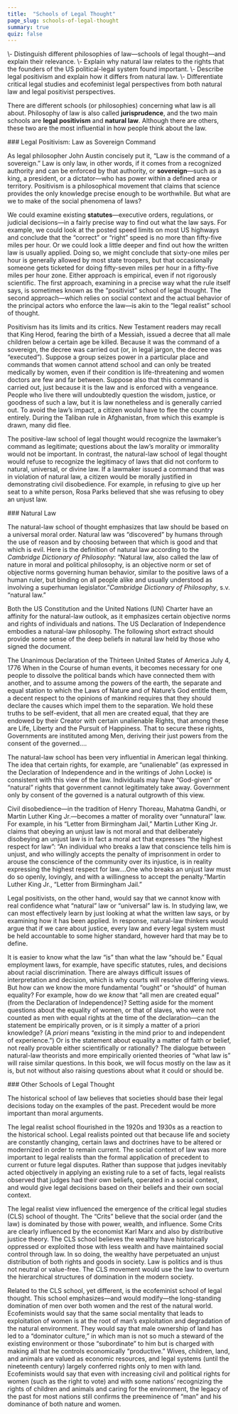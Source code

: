 ```yaml
---
title:  "Schools of Legal Thought"
page_slug: schools-of-legal-thought
summary: true
quiz: false
---
```

<div className="content-chunk" data-subsection-id = "Learning-Objectives-30pt">
<Info title="LEARNING OBJECTIVES">\- Distinguish different philosophies of law—schools of legal thought—and explain their relevance.  
\- Explain why natural law relates to the rights that the founders of the US political-legal system found important.  
\- Describe legal positivism and explain how it differs from natural law.  
\- Differentiate critical legal studies and ecofeminist legal perspectives from both natural law and legal positivist perspectives.</Info>

There are different schools (or philosophies) concerning what law is all about. Philosophy of law is also called **jurisprudence**, and the two main schools are **legal positivism** and **natural law**. Although there are others, these two are the most influential in how people think about the law.
</div>
<div className="content-chunk" data-subsection-id = "Legal-Positivism:-Law-as-Sovereign-Command-14t">
### Legal Positivism: Law as Sovereign Command

As legal philosopher John Austin concisely put it, “Law is the command of a sovereign.” Law is only law, in other words, if it comes from a recognized authority and can be enforced by that authority, or **sovereign**—such as a king, a president, or a dictator—who has power within a defined area or territory. Positivism is a philosophical movement that claims that science provides the only knowledge precise enough to be worthwhile. But what are we to make of the social phenomena of laws?

We could examine existing **statutes**—executive orders, regulations, or judicial decisions—in a fairly precise way to find out what the law says. For example, we could look at the posted speed limits on most US highways and conclude that the “correct” or “right” speed is no more than fifty-five miles per hour. Or we could look a little deeper and find out how the written law is usually applied. Doing so, we might conclude that sixty-one miles per hour is generally allowed by most state troopers, but that occasionally someone gets ticketed for doing fifty-seven miles per hour in a fifty-five miles per hour zone. Either approach is empirical, even if not rigorously scientific. The first approach, examining in a precise way what the rule itself says, is sometimes known as the “positivist” school of legal thought. The second approach—which relies on social context and the actual behavior of the principal actors who enforce the law—is akin to the “legal realist” school of thought.

Positivism has its limits and its critics. New Testament readers may recall that King Herod, fearing the birth of a Messiah, issued a decree that all male children below a certain age be killed. Because it was the command of a sovereign, the decree was carried out (or, in legal jargon, the decree was “executed”). Suppose a group seizes power in a particular place and commands that women cannot attend school and can only be treated medically by women, even if their condition is life-threatening and women doctors are few and far between. Suppose also that this command is carried out, just because it is the law and is enforced with a vengeance. People who live there will undoubtedly question the wisdom, justice, or goodness of such a law, but it is law nonetheless and is generally carried out. To avoid the law’s impact, a citizen would have to flee the country entirely. During the Taliban rule in Afghanistan, from which this example is drawn, many did flee.

The positive-law school of legal thought would recognize the lawmaker’s command as legitimate; questions about the law’s morality or immorality would not be important. In contrast, the natural-law school of legal thought would refuse to recognize the legitimacy of laws that did not conform to natural, universal, or divine law. If a lawmaker issued a command that was in violation of natural law, a citizen would be morally justified in demonstrating civil disobedience. For example, in refusing to give up her seat to a white person, Rosa Parks believed that she was refusing to obey an unjust law.
</div>
<div className="content-chunk" data-subsection-id = "Natural-Law-13t">
### Natural Law

The natural-law school of thought emphasizes that law should be based on a universal moral order. Natural law was “discovered” by humans through the use of reason and by choosing between that which is good and that which is evil. Here is the definition of natural law according to the _Cambridge Dictionary of Philosophy_: “Natural law, also called the law of nature in moral and political philosophy, is an objective norm or set of objective norms governing human behavior, similar to the positive laws of a human ruler, but binding on all people alike and usually understood as involving a superhuman legislator.”_Cambridge Dictionary of Philosophy_, s.v. “natural law.”

Both the US Constitution and the United Nations (UN) Charter have an affinity for the natural-law outlook, as it emphasizes certain objective norms and rights of individuals and nations. The US Declaration of Independence embodies a natural-law philosophy. The following short extract should provide some sense of the deep beliefs in natural law held by those who signed the document.

<Warning>The Unanimous Declaration of the Thirteen United States of America July 4, 1776 When in the Course of human events, it becomes necessary for one people to dissolve the political bands which have connected them with another, and to assume among the powers of the earth, the separate and equal station to which the Laws of Nature and of Nature’s God entitle them, a decent respect to the opinions of mankind requires that they should declare the causes which impel them to the separation. We hold these truths to be self-evident, that all men are created equal, that they are endowed by their Creator with certain unalienable Rights, that among these are Life, Liberty and the Pursuit of Happiness. That to secure these rights, Governments are instituted among Men, deriving their just powers from the consent of the governed.…</Warning>
</div>
<div className="content-chunk" data-subsection-id = "Natural-Law-(cont)-15t">
The natural-law school has been very influential in American legal thinking. The idea that certain rights, for example, are “unalienable” (as expressed in the Declaration of Independence and in the writings of John Locke) is consistent with this view of the law. Individuals may have “God-given” or “natural” rights that government cannot legitimately take away. Government only by consent of the governed is a natural outgrowth of this view.

Civil disobedience—in the tradition of Henry Thoreau, Mahatma Gandhi, or Martin Luther King Jr.—becomes a matter of morality over “unnatural” law. For example, in his “Letter from Birmingham Jail,” Martin Luther King Jr. claims that obeying an unjust law is not moral and that deliberately disobeying an unjust law is in fact a moral act that expresses “the highest respect for law”: “An individual who breaks a law that conscience tells him is unjust, and who willingly accepts the penalty of imprisonment in order to arouse the conscience of the community over its injustice, is in reality expressing the highest respect for law.…One who breaks an unjust law must do so openly, lovingly, and with a willingness to accept the penalty.”Martin Luther King Jr., “Letter from Birmingham Jail.”

Legal positivists, on the other hand, would say that we cannot know with real confidence what “natural” law or “universal” law is. In studying law, we can most effectively learn by just looking at what the written law says, or by examining how it has been applied. In response, natural-law thinkers would argue that if we care about justice, every law and every legal system must be held accountable to some higher standard, however hard that may be to define.

It is easier to know what the law “is” than what the law “should be.” Equal employment laws, for example, have specific statutes, rules, and decisions about racial discrimination. There are always difficult issues of interpretation and decision, which is why courts will resolve differing views. But how can we know the more fundamental “ought” or “should” of human equality? For example, how do we _know_ that “all men are created equal” (from the Declaration of Independence)? Setting aside for the moment questions about the equality of women, or that of slaves, who were not counted as men with equal rights at the time of the declaration—can the statement be empirically proven, or is it simply a matter of a priori knowledge? (A _priori_ means “existing in the mind prior to and independent of experience.”) Or is the statement about equality a matter of faith or belief, not really provable either scientifically or rationally? The dialogue between natural-law theorists and more empirically oriented theories of “what law is” will raise similar questions. In this book, we will focus mostly on the law as it is, but not without also raising questions about what it could or should be.
</div>
<div className="content-chunk" data-subsection-id = "Other-Schools-of-Legal-Thought-16t">
### Other Schools of Legal Thought

The historical school of law believes that societies should base their legal decisions today on the examples of the past. Precedent would be more important than moral arguments.

The legal realist school flourished in the 1920s and 1930s as a reaction to the historical school. Legal realists pointed out that because life and society are constantly changing, certain laws and doctrines have to be altered or modernized in order to remain current. The social context of law was more important to legal realists than the formal application of precedent to current or future legal disputes. Rather than suppose that judges inevitably acted objectively in applying an existing rule to a set of facts, legal realists observed that judges had their own beliefs, operated in a social context, and would give legal decisions based on their beliefs and their own social context.

The legal realist view influenced the emergence of the critical legal studies (CLS) school of thought. The “Crits” believe that the social order (and the law) is dominated by those with power, wealth, and influence. Some Crits are clearly influenced by the economist Karl Marx and also by distributive justice theory. The CLS school believes the wealthy have historically oppressed or exploited those with less wealth and have maintained social control through law. In so doing, the wealthy have perpetuated an unjust distribution of both rights and goods in society. Law is politics and is thus not neutral or value-free. The CLS movement would use the law to overturn the hierarchical structures of domination in the modern society.

Related to the CLS school, yet different, is the ecofeminist school of legal thought. This school emphasizes—and would modify—the long-standing domination of men over both women and the rest of the natural world. Ecofeminists would say that the same social mentality that leads to exploitation of women is at the root of man’s exploitation and degradation of the natural environment. They would say that male ownership of land has led to a “dominator culture,” in which man is not so much a steward of the existing environment or those “subordinate” to him but is charged with making all that he controls economically “productive.” Wives, children, land, and animals are valued as economic resources, and legal systems (until the nineteenth century) largely conferred rights only to men with land. Ecofeminists would say that even with increasing civil and political rights for women (such as the right to vote) and with some nations’ recognizing the rights of children and animals and caring for the environment, the legacy of the past for most nations still confirms the preeminence of “man” and his dominance of both nature and women.
</div>
